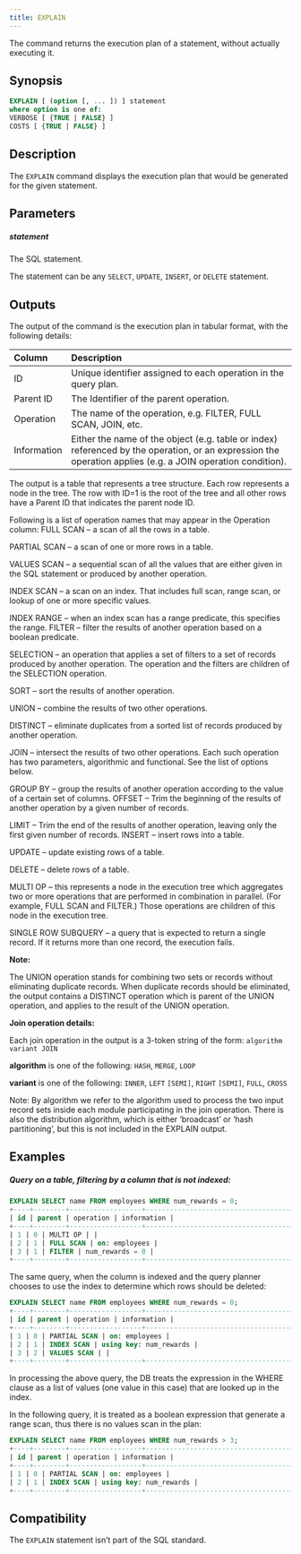 ```yaml
---
title: EXPLAIN
---
```


The command returns the execution plan of a statement, without actually executing it.

## Synopsis

```sql
EXPLAIN [ (option [, ... ]) ] statement
where option is one of:
VERBOSE [ {TRUE | FALSE} ]
COSTS [ {TRUE | FALSE} ]
```

## Description

The `EXPLAIN` command displays the execution plan that would be generated for the given statement.


## Parameters

##### statement

The SQL statement.

The statement can be any `SELECT`, `UPDATE`, `INSERT`, or `DELETE` statement.

## Outputs


The output of the command is the execution plan in tabular format, with the following details:


|**Column**|**Description**|
| :- | :- |
|ID|Unique identifier assigned to each operation in the query plan.|
|Parent ID|The Identifier of the parent operation.|
|Operation|The name of the operation, e.g. FILTER, FULL SCAN, JOIN, etc.|
|Information|Either the name of the object (e.g. table or index) referenced by the operation, or an expression the operation applies (e.g. a JOIN operation condition).|


The output is a table that represents a tree structure. Each row represents a node in the tree. The row with ID=1 is the root of the tree and all other rows have a Parent ID that indicates the parent node ID.

Following is a list of operation names that may appear in the Operation column: FULL SCAN – a scan of all the rows in a table.

PARTIAL SCAN – a scan of one or more rows in a table.

VALUES SCAN – a sequential scan of all the values that are either given in the SQL statement or produced by another operation.

INDEX SCAN – a scan on an index. That includes full scan, range scan, or lookup of one or more specific values.

INDEX RANGE – when an index scan has a range predicate, this specifies the range. FILTER – filter the results of another operation based on a boolean predicate.

SELECTION – an operation that applies a set of filters to a set of records produced by another operation. The operation and the filters are children of the SELECTION operation.

SORT – sort the results of another operation.

UNION – combine the results of two other operations.

DISTINCT – eliminate duplicates from a sorted list of records produced by another operation.

JOIN – intersect the results of two other operations. Each such operation has two parameters, algorithmic and functional. See the list of options below.

GROUP BY – group the results of another operation according to the value of a certain set of columns. OFFSET – Trim the beginning of the results of another operation by a given number of records.

LIMIT – Trim the end of the results of another operation, leaving only the first given number of records. INSERT – insert rows into a table.

UPDATE – update existing rows of a table.

DELETE – delete rows of a table.

MULTI OP – this represents a node in the execution tree which aggregates two or more operations that are performed in combination in parallel. (For example, FULL SCAN and FILTER.) Those operations are children of this node in the execution tree.

SINGLE ROW SUBQUERY – a query that is expected to return a single record. If it returns more than one record, the execution fails.


**Note:**

The UNION operation stands for combining two sets or records without eliminating duplicate records. When duplicate records should be eliminated, the output contains a DISTINCT operation which is parent of the UNION operation, and applies to the result of the UNION operation.


**Join operation details:**

Each join operation in the output is a 3-token string of the form: `algorithm variant JOIN`

**algorithm** is one of the following: `HASH`, `MERGE`, `LOOP`

**variant** is one of the following: `INNER`, `LEFT` `[SEMI]`, `RIGHT` `[SEMI]`, `FULL`, `CROSS`

<Note> Note: By algorithm we refer to the algorithm used to process the two input record sets inside each module participating in the join operation. There is also the distribution algorithm, which is either ‘broadcast’ or ‘hash partitioning’, but this is not included in the EXPLAIN output. </Note>



## Examples

##### Query on a table, filtering by a column that is not indexed:

```SQL
EXPLAIN SELECT name FROM employees WHERE num_rewards = 0;
+----+--------+------------------+-----------------------------------------+
| id | parent | operation | information |
+----+--------+------------------+-----------------------------------------+
| 1 | 0 | MULTI OP | |
| 2 | 1 | FULL SCAN | on: employees |
| 3 | 1 | FILTER | num_rewards = 0 |
+----+--------+------------------+-----------------------------------------+
```

The same query, when the column is indexed and the query planner chooses to use the index to determine
which rows should be deleted:

```sql
EXPLAIN SELECT name FROM employees WHERE num_rewards = 0;
+----+--------+------------------+-----------------------------------------+
| id | parent | operation | information |
+----+--------+------------------+-----------------------------------------+
| 1 | 0 | PARTIAL SCAN | on: employees |
| 2 | 1 | INDEX SCAN | using key: num_rewards |
| 3 | 2 | VALUES SCAN | |
+----+--------+------------------+-----------------------------------------+
```

In processing the above query, the DB treats the expression in the WHERE clause as a list of values (one
value in this case) that are looked up in the index.

In the following query, it is treated as a boolean expression that generate a range scan, thus there is no values
scan in the plan:

```sql
EXPLAIN SELECT name FROM employees WHERE num_rewards > 3;
+----+--------+------------------+-----------------------------------------+
| id | parent | operation | information |
+----+--------+------------------+-----------------------------------------+
| 1 | 0 | PARTIAL SCAN | on: employees |
| 2 | 1 | INDEX SCAN | using key: num_rewards |
+----+--------+------------------+-----------------------------------------+
```

## Compatibility

The `EXPLAIN` statement isn’t part of the SQL standard.